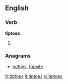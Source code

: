 ==English==

===Verb===
'''tiptoes'''

# {{third-person singular of|tiptoe}}

===Anagrams===
* [[potties#English|potties]], [[topsite#English|topsite]]

[[fr:tiptoes]]
[[it:tiptoes]]
[[vi:tiptoes]]